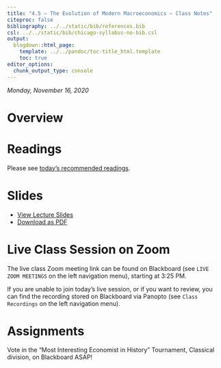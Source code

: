 ```yaml
---
title: "4.5 — The Evolution of Modern Macroeconomics — Class Notes"
citeproc: false
bibliography: ../../static/bib/references.bib
csl: ../../static/bib/chicago-syllabus-no-bib.csl
output:
  blogdown::html_page:
    template: ../../pandoc/toc-title_html.template
    toc: true
editor_options: 
  chunk_output_type: console
---
```


*Monday, November 16, 2020*

# Overview


# Readings

Please see [today's recommended readings](/reading/4.6-reading).

# Slides

- [<i class="fas fa-chalkboard-teacher"></i> View Lecture Slides](/slides/4.6-slides.html)
- [<i class="fas fa-file-pdf"></i> Download as PDF](/slides/4.6-slides.pdf)

# Live Class Session on Zoom

The live class <i class="fas fa-video"></i> Zoom meeting link can be found on Blackboard (see `LIVE ZOOM MEETINGS` on the left navigation menu), starting at 3:25 PM.

If you are unable to join today's live session, or if you want to review, you can find the recording stored on Blackboard via Panopto (see `Class Recordings` on the left navigation menu).

# Assignments

Vote in the “Most Interesting Economist in History” Tournament, Classical division, on Blackboard ASAP!